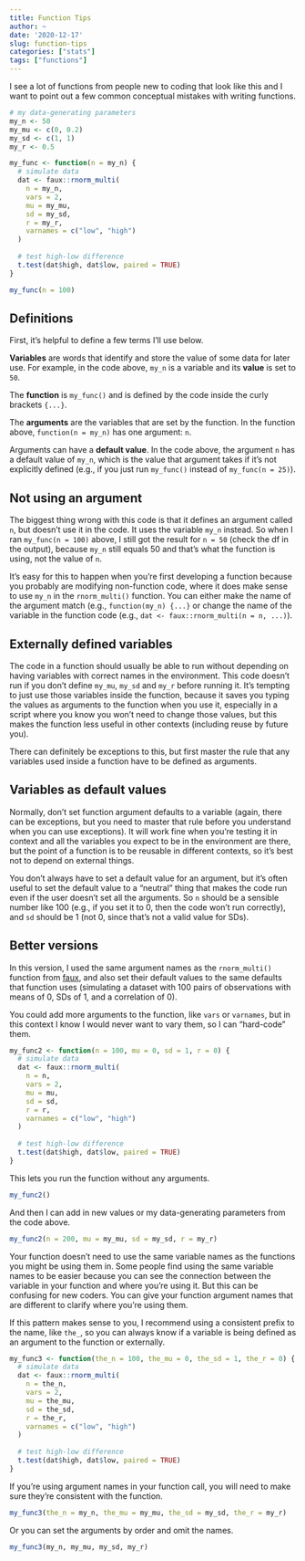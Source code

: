 ```yaml
---
title: Function Tips
author: ~
date: '2020-12-17'
slug: function-tips
categories: ["stats"]
tags: ["functions"]
---
```


I see a lot of functions from people new to coding that look like this and I want to point out a few common conceptual mistakes with writing functions.

```r

# my data-generating parameters
my_n <- 50
my_mu <- c(0, 0.2)
my_sd <- c(1, 1)
my_r <- 0.5

my_func <- function(n = my_n) {
  # simulate data
  dat <- faux::rnorm_multi(
    n = my_n,
    vars = 2,
    mu = my_mu,
    sd = my_sd,
    r = my_r,
    varnames = c("low", "high")
  )
  
  # test high-low difference
  t.test(dat$high, dat$low, paired = TRUE)
}

my_func(n = 100)
```

## Definitions

First, it's helpful to define a few terms I'll use below. 

**Variables** are words that identify and store the value of some data for later use. For example, in the code above, `my_n` is a variable and its **value** is set to `50`.

The **function** is `my_func()` and is defined by the code inside the curly brackets `{...}`. 

The **arguments** are the variables that are set by the function. In the function above, `function(n = my_n)` has one argument: `n`. 

Arguments can have a **default value**. In the code above, the argument `n` has a default value of `my_n`, which is the value that argument takes if it's not explicitly defined (e.g., if you just run `my_func()` instead of `my_func(n = 25)`).


## Not using an argument

The biggest thing wrong with this code is that it defines an argument called `n`, but doesn't use it in the code. It uses the variable `my_n` instead. So when I ran `my_func(n = 100)` above, I still got the result for `n = 50` (check the df in the output), because `my_n` still equals 50 and that's what the function is using, not the value of `n`. 

It's easy for this to happen when you're first developing a function because you probably are modifying non-function code, where it does make sense to use `my_n` in the `rnorm_multi()` function. You can either make the name of the argument match (e.g., `function(my_n) {...}` or change the name of the variable in the function code (e.g., `dat <- faux::rnorm_multi(n = n, ...)`).

## Externally defined variables

The code in a function should usually be able to run without depending on having variables with correct names in the environment. This code doesn't run if you don't define `my_mu`, `my_sd` and `my_r` before running it. It's tempting to just use those variables inside the function, because it saves you typing the values as arguments to the function when you use it, especially in a script where you know you won't need to change those values, but this makes the function less useful in other contexts (including reuse by future you). 

There can definitely be exceptions to this, but first master the rule that any variables used inside a function have to be defined as arguments.

## Variables as default values

Normally, don't set function argument defaults to a variable (again, there can be exceptions, but you need to master that rule before you understand when you can use exceptions). It will work fine when you're testing it in context and all the variables you expect to be in the environment are there, but the point of a function is to be reusable in different contexts, so it's best not to depend on external things. 

You don't always have to set a default value for an argument, but it's often useful to set the default value to a "neutral" thing that makes the code run even if the user doesn't set all the arguments. So `n` should be a sensible number like 100 (e.g., if you set it to 0, then the code won't run correctly), and `sd` should be 1 (not 0, since that's not a valid value for SDs).

## Better versions

In this version, I used the same argument names as the `rnorm_multi()` function from [faux](https://debruine.github.io/faux/), and also set their default values to the same defaults that function uses (simulating a dataset with 100 pairs of observations with means of 0, SDs of 1, and a correlation of 0). 

You could add more arguments to the function, like `vars` or `varnames`, but in this context I know I would never want to vary them, so I can "hard-code" them.

```r
my_func2 <- function(n = 100, mu = 0, sd = 1, r = 0) {
  # simulate data
  dat <- faux::rnorm_multi(
    n = n,
    vars = 2,
    mu = mu,
    sd = sd,
    r = r,
    varnames = c("low", "high")
  )
  
  # test high-low difference
  t.test(dat$high, dat$low, paired = TRUE)
}
```


This lets you run the function without any arguments.

```r
my_func2()
```

And then I can add in new values or my data-generating parameters from the code above.

```r
my_func2(n = 200, mu = my_mu, sd = my_sd, r = my_r)
```

Your function doesn't need to use the same variable names as the functions you might be using them in. Some people find using the same variable names to be easier because you can see the connection between the variable in your function and where you're using it. But this can be confusing for new coders. You can give your function argument names that are different to clarify where you're using them.

If this pattern makes sense to you, I recommend using a consistent prefix to the name, like `the_`, so you can always know if a variable is being defined as an argument to the function or externally.

```r
my_func3 <- function(the_n = 100, the_mu = 0, the_sd = 1, the_r = 0) {
  # simulate data
  dat <- faux::rnorm_multi(
    n = the_n,
    vars = 2,
    mu = the_mu,
    sd = the_sd,
    r = the_r,
    varnames = c("low", "high")
  )
  
  # test high-low difference
  t.test(dat$high, dat$low, paired = TRUE)
}
```

If you're using argument names in your function call, you will need to make sure they're consistent with the function.

```r
my_func3(the_n = my_n, the_mu = my_mu, the_sd = my_sd, the_r = my_r)
```

Or you can set the arguments by order and omit the names. 

```r
my_func3(my_n, my_mu, my_sd, my_r)
```




